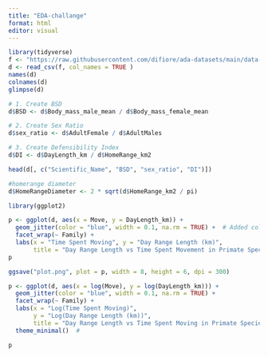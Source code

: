 ```yaml
---
title: "EDA-challange"
format: html
editor: visual
---
```


```r
library(tidyverse)
f <- "https://raw.githubusercontent.com/difiore/ada-datasets/main/data-wrangling.csv"
d <- read_csv(f, col_names = TRUE )
names(d)
colnames(d)
glimpse(d)
```

```r
# 1. Create BSD 
d$BSD <- d$Body_mass_male_mean / d$Body_mass_female_mean

# 2. Create Sex Ratio 
d$sex_ratio <- d$AdultFemale / d$AdultMales

# 3. Create Defensibility Index 
d$DI <- d$DayLength_km / d$HomeRange_km2

head(d[, c("Scientific_Name", "BSD", "sex_ratio", "DI")])

#homerange diameter
d$HomeRangeDiameter <- 2 * sqrt(d$HomeRange_km2 / pi)
```

```r
library(ggplot2)

p <- ggplot(d, aes(x = Move, y = DayLength_km)) +
  geom_jitter(color = "blue", width = 0.1, na.rm = TRUE) +  # Added color and width
  facet_wrap(~ Family) +
  labs(x = "Time Spent Moving", y = "Day Range Length (km)", 
       title = "Day Range Length vs Time Spent Movement in Primate Species")
p

ggsave("plot.png", plot = p, width = 8, height = 6, dpi = 300)

```

```r

p <- ggplot(d, aes(x = log(Move), y = log(DayLength_km))) + 
  geom_jitter(color = "blue", width = 0.1, na.rm = TRUE) +  
  facet_wrap(~ Family) +
  labs(x = "Log(Time Spent Moving)", 
       y = "Log(Day Range Length (km))", 
       title = "Day Range Length vs Time Spent Moving in Primate Species") +
  theme_minimal()  #

p 
```





